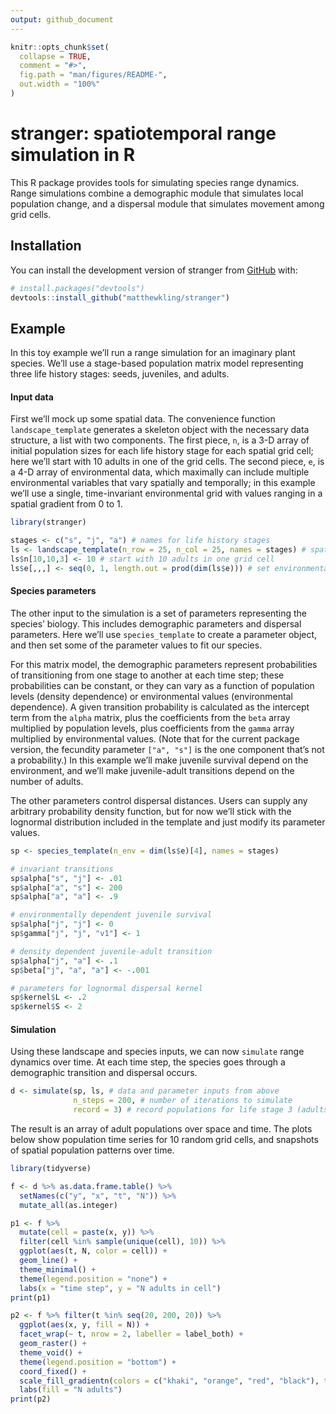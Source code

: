 ```yaml
---
output: github_document
---
```


<!-- README.md is generated from README.Rmd. Please edit that file -->

```r
knitr::opts_chunk$set(
  collapse = TRUE,
  comment = "#>",
  fig.path = "man/figures/README-",
  out.width = "100%"
)
```

# stranger: spatiotemporal range simulation in R

<!-- badges: start -->
<!-- badges: end -->

This R package provides tools for simulating species range dynamics. Range simulations combine a demographic module that simulates local population change, and a dispersal module that simulates movement among grid cells.


## Installation

You can install the development version of stranger from [GitHub](https://github.com/) with:

``` r
# install.packages("devtools")
devtools::install_github("matthewkling/stranger")
```

## Example

In this toy example we'll run a range simulation for an imaginary plant species. We'll use a stage-based population matrix model representing three life history stages: seeds, juveniles, and adults.


#### Input data

First we'll mock up some spatial data. The convenience function `landscape_template` generates a skeleton object with the necessary data structure, a list with two components. The first piece, `n`, is a 3-D array of initial population sizes for each life history stage for each spatial grid cell; here we'll start with 10 adults in one of the grid cells. The second piece, `e`, is a 4-D array of environmental data, which maximally can include multiple environmental variables that vary spatially and temporally; in this example we'll use a single, time-invariant environmental grid with values ranging in a spatial gradient from 0 to 1.

```r
library(stranger)

stages <- c("s", "j", "a") # names for life history stages
ls <- landscape_template(n_row = 25, n_col = 25, names = stages) # spatial data template
ls$n[10,10,3] <- 10 # start with 10 adults in one grid cell
ls$e[,,,] <- seq(0, 1, length.out = prod(dim(ls$e))) # set environmental values
```


#### Species parameters

The other input to the simulation is a set of parameters representing the species' biology. This includes demographic parameters and dispersal parameters. Here we'll use `species_template` to create a parameter object, and then set some of the parameter values to fit our species. 

For this matrix model, the demographic parameters represent probabilities of transitioning from one stage to another at each time step; these probabilities can be constant, or they can vary as a function of population levels (density dependence) or environmental values (environmental dependence). A given transition probability is calculated as the intercept term from the `alpha` matrix, plus the coefficients from the `beta` array multiplied by population levels, plus coefficients from the `gamma` array multiplied by environmental values. (Note that for the current package version, the fecundity parameter `["a", "s"]` is the one component that's not a probability.) In this example we'll make juvenile survival depend on the environment, and we'll make juvenile-adult transitions depend on the number of adults.

The other parameters control dispersal distances. Users can supply any arbitrary probability density function, but for now we'll stick with the lognormal distribution included in the template and just modify its parameter values.

```r
sp <- species_template(n_env = dim(ls$e)[4], names = stages)

# invariant transitions
sp$alpha["s", "j"] <- .01
sp$alpha["a", "s"] <- 200
sp$alpha["a", "a"] <- .9

# environmentally dependent juvenile survival
sp$alpha["j", "j"] <- 0
sp$gamma["j", "j", "v1"] <- 1

# density dependent juvenile-adult transition
sp$alpha["j", "a"] <- .1
sp$beta["j", "a", "a"] <- -.001

# parameters for lognormal dispersal kernel
sp$kernel$L <- .2
sp$kernel$S <- 2
```


#### Simulation

Using these landscape and species inputs, we can now `simulate` range dynamics over time. At each time step, the species goes through a demographic transition and dispersal occurs.

```r
d <- simulate(sp, ls, # data and parameter inputs from above
              n_steps = 200, # number of iterations to simulate 
              record = 3) # record populations for life stage 3 (adults)
```
The result is an array of adult populations over space and time. The plots below show population time series for 10 random grid cells, and snapshots of spatial population patterns over time.  

```r
library(tidyverse)

f <- d %>% as.data.frame.table() %>%
  setNames(c("y", "x", "t", "N")) %>%
  mutate_all(as.integer)

p1 <- f %>% 
  mutate(cell = paste(x, y)) %>%
  filter(cell %in% sample(unique(cell), 10)) %>%
  ggplot(aes(t, N, color = cell)) + 
  geom_line() + 
  theme_minimal() +
  theme(legend.position = "none") +
  labs(x = "time step", y = "N adults in cell")
print(p1)

p2 <- f %>% filter(t %in% seq(20, 200, 20)) %>%
  ggplot(aes(x, y, fill = N)) + 
  facet_wrap(~ t, nrow = 2, labeller = label_both) +
  geom_raster() + 
  theme_void() +
  theme(legend.position = "bottom") +
  coord_fixed() +
  scale_fill_gradientn(colors = c("khaki", "orange", "red", "black"), trans = "log10") +
  labs(fill = "N adults")
print(p2)
```
